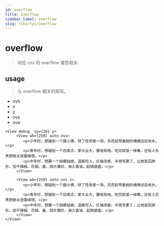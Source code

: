 ```yaml
---
id: overflow
title: overflow
sidebar_label: overflow
slug: /shortys/overflow
---
```


# overflow

> 对应 css 的 overflow 属性相关.

## usage

> 与 overflow 相关的简写。

- ovh
- x
- y
- ovs
- ova

```tsx live
<View debug_ sp={20} y>
     <View wh={250} auto ovs>
        <p>少年时，想碰到一个聂小倩，拼了性命爱一场，天亮前带着她的魂魄远走他乡。</p>
        <p>青年时，想碰到一个白素贞，家大业大，要啥有啥，吃完软饭一抹嘴，还有人负责把她关进雷峰塔。</p>
        <p>中年时，想要一个田螺姑娘，温婉可人，红袖添香，半夜写累了，让她变回原形，加干辣椒、花椒、姜、蒜片爆炒，淋入香油，起锅装盘。</p>
     </View>

     <View wh={250} auto ovs x>
        <p>少年时，想碰到一个聂小倩，拼了性命爱一场，天亮前带着她的魂魄远走他乡。</p>
        <p>青年时，想碰到一个白素贞，家大业大，要啥有啥，吃完软饭一抹嘴，还有人负责把她关进雷峰塔。</p>
        <p>中年时，想要一个田螺姑娘，温婉可人，红袖添香，半夜写累了，让她变回原形，加干辣椒、花椒、姜、蒜片爆炒，淋入香油，起锅装盘。</p>
     </View>
</View>
```
